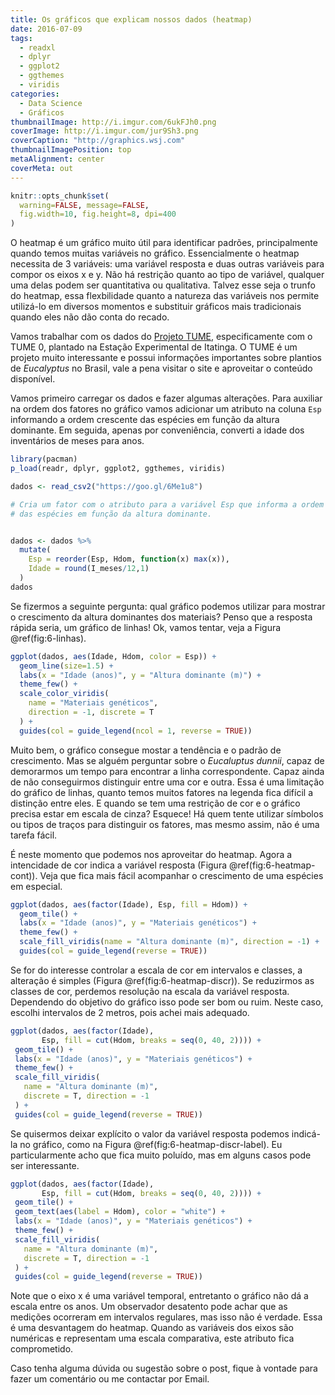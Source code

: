 ---
title: Os gráficos que explicam nossos dados (heatmap)
date: 2016-07-09
tags:
  - readxl
  - dplyr
  - ggplot2
  - ggthemes
  - viridis
categories:
  - Data Science
  - Gráficos
thumbnailImage: http://i.imgur.com/6ukFJh0.png
coverImage: http://i.imgur.com/jur9Sh3.png
coverCaption: "http://graphics.wsj.com"
thumbnailImagePosition: top
metaAlignment: center
coverMeta: out
---

```{r setup, include=FALSE}
knitr::opts_chunk$set(
  warning=FALSE, message=FALSE,
  fig.width=10, fig.height=8, dpi=400
)
```

O heatmap é um gráfico muito útil para identificar padrões, principalmente quando temos muitas variáveis no gráfico. Essencialmente o heatmap necessita de 3 variáveis: uma variável resposta e duas outras variáveis para compor os eixos x e y. Não há restrição quanto ao tipo de variável, qualquer uma delas podem ser quantitativa ou qualitativa. Talvez esse seja o trunfo do heatmap, essa flexbilidade quanto a natureza das variáveis nos permite utilizá-lo em diversos momentos e substituir gráficos mais tradicionais quando eles não dão conta do recado.

<!-- more -->

Vamos trabalhar com os dados do [Projeto TUME](http://www.projetotume.com/), especificamente com o TUME 0, plantado na Estação Experimental de Itatinga. O TUME é um projeto muito interessante e possui informações importantes sobre plantios de *Eucalyptus* no Brasil, vale a pena visitar o site e aproveitar o conteúdo disponível.

Vamos primeiro carregar os dados e fazer algumas alterações. Para auxiliar na ordem dos fatores no gráfico vamos adicionar um atributo na coluna `Esp` informando a ordem crescente das espécies em função da altura dominante. Em seguida, apenas por conveniência, converti a idade dos inventários de meses para anos.

```{r pacotes}
library(pacman)
p_load(readr, dplyr, ggplot2, ggthemes, viridis)
```

```{r dados, message=FALSE}
dados <- read_csv2("https://goo.gl/6Me1u8")

# Cria um fator com o atributo para a variável Esp que informa a ordem crescente
# das espécies em função da altura dominante.


dados <- dados %>% 
  mutate(
    Esp = reorder(Esp, Hdom, function(x) max(x)),
    Idade = round(I_meses/12,1)
  )
dados
```

Se fizermos a seguinte pergunta: qual gráfico podemos utilizar para mostrar o crescimento da altura dominantes dos materiais? Penso que a resposta rápida seria, um gráfico de linhas! Ok, vamos tentar, veja a Figura \@ref(fig:6-linhas).

```{r 6-linhas, fig.cap="Aumento da altura dominante utilizando gráficos de linhas."}
ggplot(dados, aes(Idade, Hdom, color = Esp)) +
  geom_line(size=1.5) +
  labs(x = "Idade (anos)", y = "Altura dominante (m)") +
  theme_few() +
  scale_color_viridis(
    name = "Materiais genéticos",
    direction = -1, discrete = T
  ) +
  guides(col = guide_legend(ncol = 1, reverse = TRUE))
```

Muito bem, o gráfico consegue mostar a tendência e o padrão de crescimento. Mas se alguém perguntar sobre o *Eucaluptus dunnii*, capaz de demorarmos um tempo para encontrar a linha correspondente. Capaz ainda de não conseguirmos distinguir entre uma cor e outra. Essa é uma limitação do gráfico de linhas, quanto temos muitos fatores na legenda fica difícil a distinção entre eles. E quando se tem uma restrição de cor e o gráfico precisa estar em escala de cinza? Esquece! Há quem tente utilizar símbolos ou tipos de traços para distinguir os fatores, mas mesmo assim, não é uma tarefa fácil.

É neste momento que podemos nos aproveitar do heatmap. Agora a intencidade de cor indica a variável resposta (Figura \@ref(fig:6-heatmap-cont)). Veja que fica mais fácil acompanhar o crescimento de uma espécies em especial.

```{r 6-heatmap-cont, fig.cap="Aumento da altura dominante utilizando heatmap com escala de cor contínua."}
ggplot(dados, aes(factor(Idade), Esp, fill = Hdom)) +
  geom_tile() +
  labs(x = "Idade (anos)", y = "Materiais genéticos") +
  theme_few() +
  scale_fill_viridis(name = "Altura dominante (m)", direction = -1) +
  guides(col = guide_legend(reverse = TRUE))
```

Se for do interesse controlar a escala de cor em intervalos e classes, a alteração é simples (Figura \@ref(fig:6-heatmap-discr)). Se reduzirmos as classes de cor, perdemos resolução na escala da variável resposta. Dependendo do objetivo do gráfico isso pode ser bom ou ruim. Neste caso, escolhi intervalos de 2 metros, pois achei mais adequado.

```{r 6-heatmap-discr, fig.cap="Aumento da altura dominante utilizando heatmap com escala de cor discreta."}
ggplot(dados, aes(factor(Idade),
       Esp, fill = cut(Hdom, breaks = seq(0, 40, 2)))) +
 geom_tile() +
 labs(x = "Idade (anos)", y = "Materiais genéticos") +
 theme_few() +
 scale_fill_viridis(
   name = "Altura dominante (m)",
   discrete = T, direction = -1
 ) +
 guides(col = guide_legend(reverse = TRUE))
```

Se quisermos deixar explícito o valor da variável resposta podemos indicá-la no gráfico, como na Figura \@ref(fig:6-heatmap-discr-label). Eu particularmente acho que fica muito poluído, mas em alguns casos pode ser interessante.

```{r 6-heatmap-discr-label, fig.cap="Aumento da altura dominante utilizando heatmap com escala de cor discreta e informação do valor no grid."}
ggplot(dados, aes(factor(Idade),
       Esp, fill = cut(Hdom, breaks = seq(0, 40, 2)))) +
 geom_tile() +
 geom_text(aes(label = Hdom), color = "white") +
 labs(x = "Idade (anos)", y = "Materiais genéticos") +
 theme_few() +
 scale_fill_viridis(
   name = "Altura dominante (m)",
   discrete = T, direction = -1
 ) +
 guides(col = guide_legend(reverse = TRUE))
```

Note que o eixo x é uma variável temporal, entretanto o gráfico não dá a escala entre os anos. Um observador desatento pode achar que as medições ocorreram em intervalos regulares, mas isso não é verdade. Essa é uma desvantagem do heatmap. Quando as variáveis dos eixos são numéricas e representam uma escala comparativa, este atributo fica comprometido.

Caso tenha alguma dúvida ou sugestão sobre o post, fique à vontade para fazer um comentário ou me contactar por Email.
